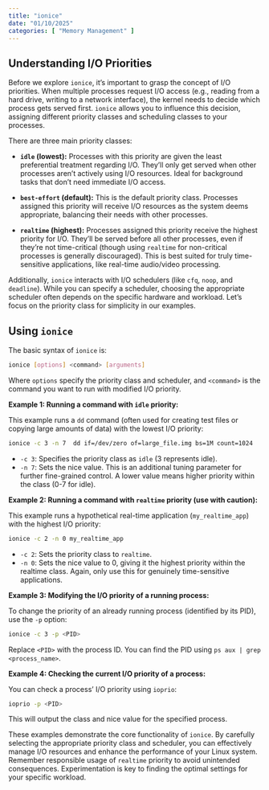 ```yaml
---
title: "ionice"
date: "01/10/2025"
categories: [ "Memory Management" ]
---
```

## Understanding I/O Priorities

Before we explore `ionice`, it's important to grasp the concept of I/O priorities.  When multiple processes request I/O access (e.g., reading from a hard drive, writing to a network interface), the kernel needs to decide which process gets served first.  `ionice` allows you to influence this decision, assigning different priority classes and scheduling classes to your processes.

There are three main priority classes:

* **`idle` (lowest):** Processes with this priority are given the least preferential treatment regarding I/O. They'll only get served when other processes aren't actively using I/O resources. Ideal for background tasks that don't need immediate I/O access.

* **`best-effort` (default):** This is the default priority class. Processes assigned this priority will receive I/O resources as the system deems appropriate, balancing their needs with other processes.

* **`realtime` (highest):**  Processes assigned this priority receive the highest priority for I/O. They'll be served before all other processes, even if they're not time-critical (though using `realtime` for non-critical processes is generally discouraged).  This is best suited for truly time-sensitive applications, like real-time audio/video processing.

Additionally, `ionice` interacts with I/O schedulers (like `cfq`, `noop`, and `deadline`). While you can specify a scheduler, choosing the appropriate scheduler often depends on the specific hardware and workload.  Let's focus on the priority class for simplicity in our examples.

## Using `ionice`

The basic syntax of `ionice` is:

```bash
ionice [options] <command> [arguments]
```

Where `options` specify the priority class and scheduler, and `<command>` is the command you want to run with modified I/O priority.

**Example 1: Running a command with `idle` priority:**

This example runs a `dd` command (often used for creating test files or copying large amounts of data) with the lowest I/O priority:

```bash
ionice -c 3 -n 7  dd if=/dev/zero of=large_file.img bs=1M count=1024
```

* `-c 3`: Specifies the priority class as `idle` (3 represents idle).
* `-n 7`:  Sets the nice value. This is an additional tuning parameter for further fine-grained control. A lower value means higher priority within the class (0-7 for idle).


**Example 2: Running a command with `realtime` priority (use with caution):**

This example runs a hypothetical real-time application (`my_realtime_app`) with the highest I/O priority:

```bash
ionice -c 2 -n 0 my_realtime_app
```

* `-c 2`: Sets the priority class to `realtime`.
* `-n 0`: Sets the nice value to 0, giving it the highest priority within the realtime class.  Again, only use this for genuinely time-sensitive applications.

**Example 3: Modifying the I/O priority of a running process:**

To change the priority of an already running process (identified by its PID), use the `-p` option:

```bash
ionice -c 3 -p <PID>
```

Replace `<PID>` with the process ID. You can find the PID using `ps aux | grep <process_name>`.


**Example 4:  Checking the current I/O priority of a process:**

You can check a process' I/O priority using `ioprio`:

```bash
ioprio -p <PID>
```

This will output the class and nice value for the specified process.



These examples demonstrate the core functionality of `ionice`. By carefully selecting the appropriate priority class and scheduler, you can effectively manage I/O resources and enhance the performance of your Linux system.  Remember responsible usage of `realtime` priority to avoid unintended consequences.  Experimentation is key to finding the optimal settings for your specific workload.

